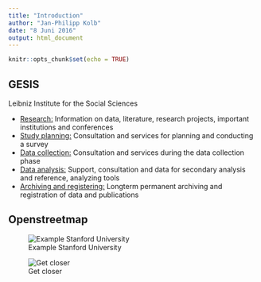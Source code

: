 ```yaml
---
title: "Introduction"
author: "Jan-Philipp Kolb"
date: "8 Juni 2016"
output: html_document
---
```


```r
knitr::opts_chunk$set(echo = TRUE)
```

## GESIS 

Leibniz Institute for the Social Sciences

- [Research:](http://www.gesis.org/en/services/research/) Information on data, literature, research projects, important institutions and conferences
- [Study planning:](http://www.gesis.org/en/services/study-planning/) Consultation and services for planning and conducting a survey
- [Data collection:](http://www.gesis.org/en/services/data-collection/) Consultation and services during the data collection phase
- [Data analysis:](http://www.gesis.org/en/services/data-analysis/) Support, consultation  and data for secondary analysis and reference, analyzing tools 
- [Archiving and registering:](http://www.gesis.org/en/services/archiving-and-registering/) Longterm permanent archiving and registration of data and publications

## Openstreetmap

![Example Stanford University](figure/StanfordUniversity.PNG)


![Get closer](figure/InnerQuad.PNG)
